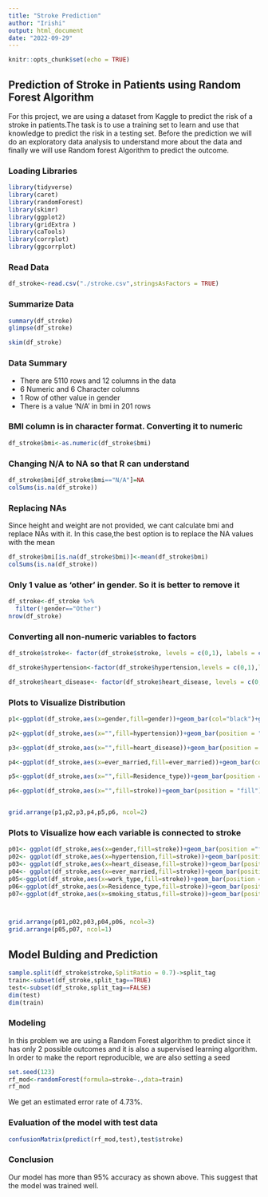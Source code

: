 ---
title: "Stroke Prediction"
author: "Irishi"
output: html_document
date: "2022-09-29"
---

```{r setup, include=FALSE}
knitr::opts_chunk$set(echo = TRUE)
```

## Prediction of Stroke in Patients using Random Forest Algorithm
For this project, we are using a dataset from Kaggle to predict the risk of a stroke in patients.The task is to use a training set to learn and use that knowledge to predict the risk in a testing set. Before the prediction we will do an exploratory data analysis to understand more about the data and finally we will use Random forest Algorithm to predict the outcome.

### Loading Libraries
```{r lib,message=FALSE}
library(tidyverse)
library(caret)
library(randomForest)
library(skimr)
library(ggplot2)
library(gridExtra )
library(caTools)
library(corrplot)
library(ggcorrplot)
```

### Read Data

```{r read}
df_stroke<-read.csv("./stroke.csv",stringsAsFactors = TRUE)
```
### Summarize Data
```{r sum}
summary(df_stroke)
glimpse(df_stroke)
```

```{r sk}
skim(df_stroke)
```
### Data Summary
* There are 5110 rows and 12 columns in the data
* 6 Numeric and 6 Character columns
* 1 Row of other value in gender
* There is a value 'N/A' in bmi in 201 rows

### BMI column is in character format. Converting it to numeric
```{r}
df_stroke$bmi<-as.numeric(df_stroke$bmi)
```


### Changing N/A to NA so that R can understand
```{r}
df_stroke$bmi[df_stroke$bmi=="N/A"]=NA
colSums(is.na(df_stroke))
```


### Replacing NAs
Since height and weight are not provided, we cant calculate bmi and replace NAs with it. In this case,the best option is to replace the NA values with the mean

```{r}
df_stroke$bmi[is.na(df_stroke$bmi)]<-mean(df_stroke$bmi)
colSums(is.na(df_stroke))
```

### Only 1 value as 'other' in gender. So it is better to remove it
```{r}
df_stroke<-df_stroke %>% 
  filter(!gender=="Other")
nrow(df_stroke)
```

### Converting all non-numeric variables to factors

```{r}
df_stroke$stroke<- factor(df_stroke$stroke, levels = c(0,1), labels = c("No", "Yes"))

df_stroke$hypertension<-factor(df_stroke$hypertension,levels = c(0,1),labels=c("No","Yes"))

df_stroke$heart_disease<- factor(df_stroke$heart_disease, levels = c(0,1), labels = c("No", "Yes"))
```


### Plots to Visualize Distribution

```{r,ECHO=TRUE}

p1<-ggplot(df_stroke,aes(x=gender,fill=gender))+geom_bar(col="black")+geom_text(aes(label=..count..),stat = "Count", vjust= 1.5)+ggtitle("Gender Distribution")

p2<-ggplot(df_stroke,aes(x="",fill=hypertension))+geom_bar(position = "fill")+coord_polar("y", start=0)+ggtitle("Distribution of Hypertension")

p3<-ggplot(df_stroke,aes(x="",fill=heart_disease))+geom_bar(position = "fill")+coord_polar("y")+ggtitle("Distribution of Heart Disease")

p4<-ggplot(df_stroke,aes(x=ever_married,fill=ever_married))+geom_bar(col="black")+geom_text(aes(label=..count..),stat = "Count", vjust= 1.5)+ggtitle("Marriage Status")

p5<-ggplot(df_stroke,aes(x="",fill=Residence_type))+geom_bar(position = "fill")+coord_polar("y", start = 0)+ggtitle("Distribution of Residence Type")

p6<-ggplot(df_stroke,aes(x="",fill=stroke))+geom_bar(position = "fill")+coord_polar("y", start = 0)+ggtitle("Distribution of Stroke occurence")


grid.arrange(p1,p2,p3,p4,p5,p6, ncol=2)
```

### Plots to Visualize how each variable is connected to stroke

```{r}
p01<- ggplot(df_stroke,aes(x=gender,fill=stroke))+geom_bar(position ="fill")+ggtitle("Gendver vs Stroke")
p02<- ggplot(df_stroke,aes(x=hypertension,fill=stroke))+geom_bar(position ="fill")+ggtitle("Hypertension vs Stroke")
p03<- ggplot(df_stroke,aes(x=heart_disease,fill=stroke))+geom_bar(position ="fill")+ggtitle("Heart Disease vs Stroke")
p04<- ggplot(df_stroke,aes(x=ever_married,fill=stroke))+geom_bar(position ="fill")+ggtitle("Married Status vs Stroke")
p05<-ggplot(df_stroke,aes(x=work_type,fill=stroke))+geom_bar(position ="fill")+ggtitle("Work Type vs Stroke")
p06<-ggplot(df_stroke,aes(x=Residence_type,fill=stroke))+geom_bar(position ="fill")+ggtitle("Residence Type vs Stroke")
p07<-ggplot(df_stroke,aes(x=smoking_status,fill=stroke))+geom_bar(position ="fill")+ggtitle("Smoking Status vs Stroke")



grid.arrange(p01,p02,p03,p04,p06, ncol=3)
grid.arrange(p05,p07, ncol=1)


```


## Model Bulding and Prediction
```{r}
sample.split(df_stroke$stroke,SplitRatio = 0.7)->split_tag
train<-subset(df_stroke,split_tag==TRUE)
test<-subset(df_stroke,split_tag==FALSE)
dim(test)
dim(train)
```

### Modeling
In this problem we are using a Random Forest algorithm to predict since it has only 2 possible outcomes and it is also a supervised learning algorithm. In order to make the report reproducible, we are also setting a seed

```{r}
set.seed(123)
rf_mod<-randomForest(formula=stroke~.,data=train)
rf_mod
```
We get an estimated error rate of 4.73%. 

### Evaluation of the model with test data
```{r}
confusionMatrix(predict(rf_mod,test),test$stroke)
```

### Conclusion
Our model has more than 95% accuracy as shown above. This suggest that the model was trained well.
